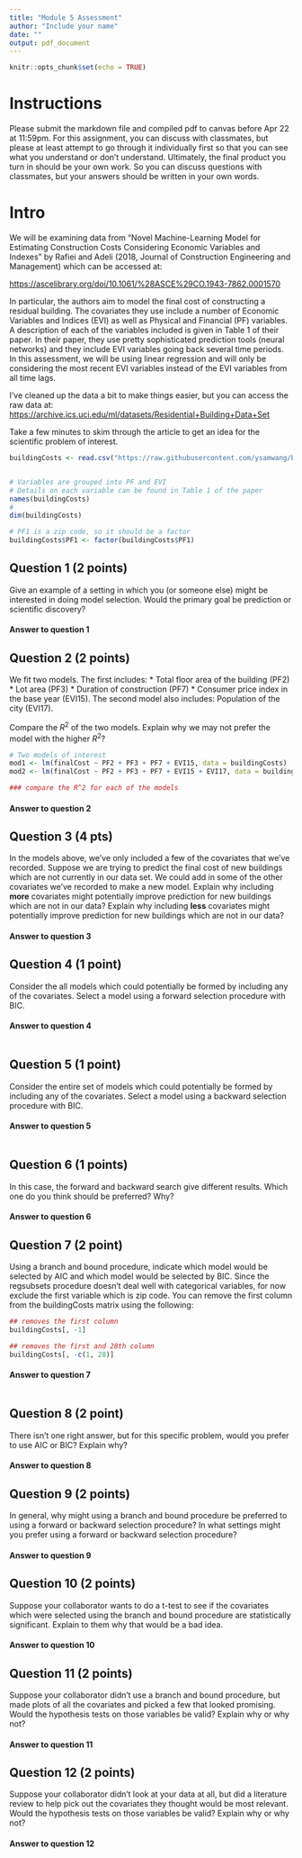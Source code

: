 ```yaml
---
title: "Module 5 Assessment"
author: "Include your name"
date: ""
output: pdf_document
---
```


```r
knitr::opts_chunk$set(echo = TRUE)
```

# Instructions
Please submit the markdown file and compiled pdf to canvas before Apr 22 at 11:59pm. For this assignment, you can discuss with classmates, but please at least attempt to go through it individually first so that you can see what you understand or don't understand. Ultimately, the final product you turn in should be your own work. So you can discuss questions with classmates, but your answers should be written in your own words.   

# Intro
We will be examining data from "Novel Machine-Learning Model for Estimating Construction Costs Considering Economic Variables and Indexes" by Rafiei and Adeli (2018, Journal of Construction Engineering and Management) which can be accessed at:

[https://ascelibrary.org/doi/10.1061/%28ASCE%29CO.1943-7862.0001570](https://ascelibrary.org/doi/10.1061/%28ASCE%29CO.1943-7862.0001570)

In particular, the authors aim to model the final cost of constructing a residual building. The covariates they use include a number of Economic Variables and Indices (EVI) as well as Physical and Financial (PF) variables. A description of each of the variables included is given in Table 1 of their paper. In their paper, they use pretty sophisticated prediction tools (neural networks) and they include EVI variables going back several time periods. In this assessment, we will be using linear regression and will only be considering the most recent EVI variables instead of the EVI variables from all time lags. 

I've cleaned up the data a bit to make things easier, but you can access the raw data at: 
[https://archive.ics.uci.edu/ml/datasets/Residential+Building+Data+Set](https://archive.ics.uci.edu/ml/datasets/Residential+Building+Data+Set)     

Take a few minutes to skim through the article to get an idea for the scientific problem of interest. 

```r

buildingCosts <- read.csv("https://raw.githubusercontent.com/ysamwang/btry6020_sp22/main/lectureData/Residential-Building-Data-Set_cleaned.csv")


# Variables are grouped into PF and EVI
# Details on each variable can be found in Table 1 of the paper
names(buildingCosts)
# 
dim(buildingCosts)

# PF1 is a zip code, so it should be a factor
buildingCosts$PF1 <- factor(buildingCosts$PF1)

```

## Question 1 (2 points)
Give an example of a setting in which you (or someone else) might be interested in doing model selection. Would the primary goal be prediction or scientific discovery?

#### Answer to question 1



## Question 2 (2 points)
We fit two models. The first includes: 
* Total floor area of the building (PF2)
* Lot area (PF3)
* Duration of construction (PF7)
* Consumer price index in the base year (EVI15).
The second model also includes: Population of the city (EVI17). 

Compare the $R^2$ of the two models. Explain why we may not prefer the model with the higher $R^2$? 

```r
# Two models of interest 
mod1 <- lm(finalCost ~ PF2 + PF3 + PF7 + EVI15, data = buildingCosts)
mod2 <- lm(finalCost ~ PF2 + PF3 + PF7 + EVI15 + EVI17, data = buildingCosts)

### compare the R^2 for each of the models


```

#### Answer to question 2


## Question 3 (4 pts)
In the models above, we've only included a few of the covariates that we've recorded. Suppose we are trying to predict the final cost of new buildings which are not currently in our data set. We could add in some of the other covariates we've recorded to make a new model.
Explain why including **more** covariates might potentially improve prediction for new buildings which are not in our data?
Explain why including **less** covariates might potentially improve prediction for new buildings which are not in our data?

#### Answer to question 3



## Question 4 (1 point)
Consider the all models which could potentially be formed by including any of the covariates. Select a model using a forward selection procedure with BIC.  

#### Answer to question 4
```r


```


## Question 5 (1 point)
Consider the entire set of models which could potentially be formed by including any of the covariates. Select a model using a backward selection procedure with BIC.  

#### Answer to question 5
```r


```


## Question 6 (1 points)
In this case, the forward and backward search give different results. Which one do you think should be preferred? Why?

#### Answer to question 6


## Question 7 (2 point)
Using a branch and bound procedure, indicate which model would be selected by AIC and which model would be selected by BIC. Since the regsubsets procedure doesn't deal well with categorical variables, for now exclude the first variable which is zip code. You can remove the first column from the buildingCosts matrix using the following:

```r
## removes the first column
buildingCosts[, -1]

## removes the first and 28th column
buildingCosts[, -c(1, 28)]
```

#### Answer to question 7
```r


```


## Question 8 (2 point)
There isn't one right answer, but for this specific problem, would you prefer to use AIC or BIC? Explain why? 

#### Answer to question 8


## Question 9 (2 points)
In general, why might using a branch and bound procedure be preferred to using a forward or backward selection procedure? In what settings might you prefer using a forward or backward selection procedure?

#### Answer to question 9


## Question 10 (2 points)
Suppose your collaborator wants to do a t-test to see if the covariates which were selected using the branch and bound procedure are statistically significant. Explain to them why that would be a bad idea.   

#### Answer to question 10


## Question 11 (2 points)
Suppose your collaborator didn't use a branch and bound procedure, but made plots of all the covariates and picked a few that looked promising. Would the hypothesis tests on those variables be valid? Explain why or why not?

#### Answer to question 11


## Question 12 (2 points)
Suppose your collaborator didn't look at your data at all, but did a literature review to help pick out the covariates they thought would be most relevant. Would the hypothesis tests on those variables be valid? Explain why or why not?   

#### Answer to question 12






